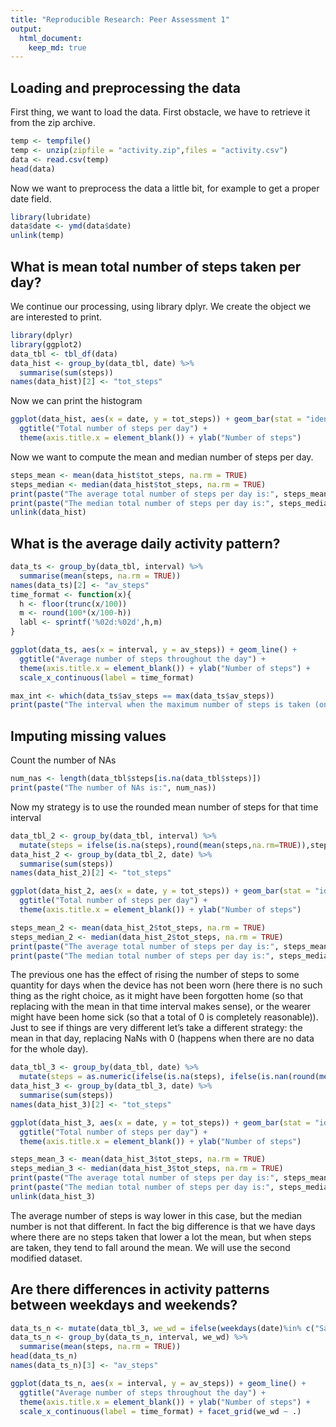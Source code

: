```yaml
---
title: "Reproducible Research: Peer Assessment 1"
output: 
  html_document:
    keep_md: true
---
```



## Loading and preprocessing the data
First thing, we want to load the data. First obstacle, we have to retrieve it 
from the zip archive.
```r
temp <- tempfile()
temp <- unzip(zipfile = "activity.zip",files = "activity.csv")
data <- read.csv(temp)
head(data)
```
Now we want to preprocess the data a little bit, for example to get a proper 
date field.
```r
library(lubridate)
data$date <- ymd(data$date)
unlink(temp)
```
## What is mean total number of steps taken per day?
We continue our processing, using library dplyr. We create the object we are interested to print.
```r
library(dplyr)
library(ggplot2)
data_tbl <- tbl_df(data)
data_hist <- group_by(data_tbl, date) %>%
  summarise(sum(steps))
names(data_hist)[2] <- "tot_steps"
```
Now we can print the histogram
```r
ggplot(data_hist, aes(x = date, y = tot_steps)) + geom_bar(stat = "identity") + 
  ggtitle("Total number of steps per day") + 
  theme(axis.title.x = element_blank()) + ylab("Number of steps")
```
Now we want to compute the mean and median number of steps per day.
```r
steps_mean <- mean(data_hist$tot_steps, na.rm = TRUE)
steps_median <- median(data_hist$tot_steps, na.rm = TRUE)
print(paste("The average total number of steps per day is:", steps_mean))
print(paste("The median total number of steps per day is:", steps_median))
unlink(data_hist)
```
## What is the average daily activity pattern?

```r
data_ts <- group_by(data_tbl, interval) %>%
  summarise(mean(steps, na.rm = TRUE))
names(data_ts)[2] <- "av_steps"
time_format <- function(x){
  h <- floor(trunc(x/100))
  m <- round(100*(x/100-h))
  labl <- sprintf('%02d:%02d',h,m)
}
```

```r
ggplot(data_ts, aes(x = interval, y = av_steps)) + geom_line() + 
  ggtitle("Average number of steps throughout the day") + 
  theme(axis.title.x = element_blank()) + ylab("Number of steps") + 
  scale_x_continuous(label = time_format)
```

```r
max_int <- which(data_ts$av_steps == max(data_ts$av_steps))
print(paste("The interval when the maximum number of steps is taken (on average) is:",time_format(data_ts$interval[max_int])))
```
## Imputing missing values
Count the number of NAs
```r
num_nas <- length(data_tbl$steps[is.na(data_tbl$steps)])
print(paste("The number of NAs is:", num_nas))
```
Now my strategy is to use the rounded mean number of steps for that time interval

```r
data_tbl_2 <- group_by(data_tbl, interval) %>%
  mutate(steps = ifelse(is.na(steps),round(mean(steps,na.rm=TRUE)),steps))
data_hist_2 <- group_by(data_tbl_2, date) %>%
  summarise(sum(steps))
names(data_hist_2)[2] <- "tot_steps"
```

```r
ggplot(data_hist_2, aes(x = date, y = tot_steps)) + geom_bar(stat = "identity") + 
  ggtitle("Total number of steps per day") + 
  theme(axis.title.x = element_blank()) + ylab("Number of steps")
```

```r
steps_mean_2 <- mean(data_hist_2$tot_steps, na.rm = TRUE)
steps_median_2 <- median(data_hist_2$tot_steps, na.rm = TRUE)
print(paste("The average total number of steps per day is:", steps_mean_2))
print(paste("The median total number of steps per day is:", steps_median_2))
```

The previous one has the effect of rising the number of steps to some quantity for days when the device has not been worn (here there is no such thing as the right choice, as it might have been forgotten home (so that replacing with the mean in that time interval makes sense), or the wearer might have been home sick (so that a total of 0 is completely reasonable)).
Just to see if things are very different let's take a different strategy: the mean in that day, replacing NaNs with 0 (happens when there are no data for the whole day).

```r
data_tbl_3 <- group_by(data_tbl, date) %>%
  mutate(steps = as.numeric(ifelse(is.na(steps), ifelse(is.nan(round(mean(steps,na.rm=TRUE))),0,round(mean(steps,na.rm=TRUE))),steps)))
data_hist_3 <- group_by(data_tbl_3, date) %>%
  summarise(sum(steps))
names(data_hist_3)[2] <- "tot_steps"
```

```r
ggplot(data_hist_3, aes(x = date, y = tot_steps)) + geom_bar(stat = "identity") + 
  ggtitle("Total number of steps per day") + 
  theme(axis.title.x = element_blank()) + ylab("Number of steps")
```

```r
steps_mean_3 <- mean(data_hist_3$tot_steps, na.rm = TRUE)
steps_median_3 <- median(data_hist_3$tot_steps, na.rm = TRUE)
print(paste("The average total number of steps per day is:", steps_mean_3))
print(paste("The median total number of steps per day is:", steps_median_3))
unlink(data_hist_3)
```
The average number of steps is way lower in this case, but the median number is not that different. In fact the big difference is that we have days where there are no steps taken that lower a lot the mean, but when steps are taken, they tend to fall around the mean. We will use the second modified dataset.

## Are there differences in activity patterns between weekdays and weekends?

```r
data_ts_n <- mutate(data_tbl_3, we_wd = ifelse(weekdays(date)%in% c("Saturday","Sunday"),"weekend", "weekday" ))
data_ts_n <- group_by(data_ts_n, interval, we_wd) %>%
  summarise(mean(steps, na.rm = TRUE))
head(data_ts_n)
names(data_ts_n)[3] <- "av_steps"
```

```r
ggplot(data_ts_n, aes(x = interval, y = av_steps)) + geom_line() + 
  ggtitle("Average number of steps throughout the day") + 
  theme(axis.title.x = element_blank()) + ylab("Number of steps") + 
  scale_x_continuous(label = time_format) + facet_grid(we_wd ~ .)
```